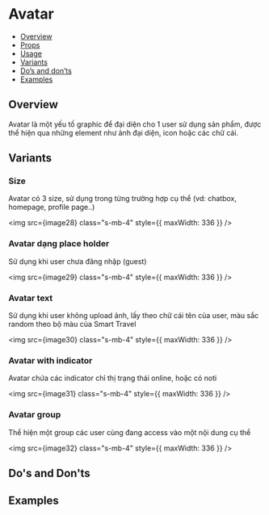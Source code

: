 
<Meta of={Stories} />

# Avatar

- [Overview](#overview)
- [Props](#props)
- [Usage](#usage)
- [Variants](#variants)
- [Do’s and don’ts](#dos--donts)
- [Examples](#examples)

## Overview

Avatar là một yếu tố graphic để đại diện cho 1 user sử dụng sản phẩm, được thể hiện qua những element như ảnh đại diện, icon hoặc các chữ cái.

<Canvas of={Stories.Default} />

## Variants

### Size

Avatar có 3 size, sử dụng trong từng trường hợp cụ thể (vd: chatbox, homepage, profile page..)

<img src={image28} class="s-mb-4" style={{ maxWidth: 336 }} />

### Avatar dạng place holder

Sử dụng khi user chưa đăng nhập (guest)

<img src={image29} class="s-mb-4" style={{ maxWidth: 336 }} />

### Avatar text

Sử dụng khi user không upload ảnh, lấy theo chữ cái tên của user, màu sắc random theo bộ màu của Smart Travel

<img src={image30} class="s-mb-4" style={{ maxWidth: 336 }} />

### Avatar with indicator

Avatar chứa các indicator chỉ thị trạng thái online, hoặc có noti

<img src={image31} class="s-mb-4" style={{ maxWidth: 336 }} />

### Avatar group

Thể hiện một group các user cùng đang access vào một nội dung cụ thể

<img src={image32} class="s-mb-4" style={{ maxWidth: 336 }} />

## Do's and Don'ts

## Examples

<Canvas of={Stories.Size} />
<Canvas of={Stories.Status} />
<Canvas of={Stories.Notification} />
